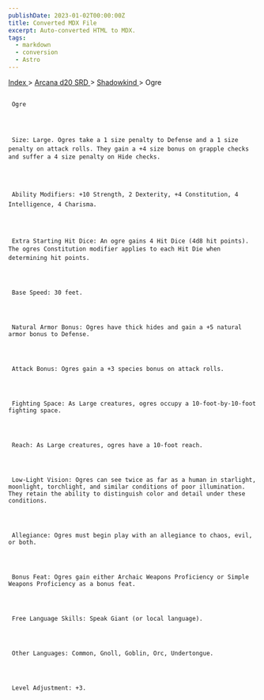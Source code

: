 ```yaml
---
publishDate: 2023-01-02T00:00:00Z
title: Converted MDX File
excerpt: Auto-converted HTML to MDX.
tags:
  - markdown
  - conversion
  - Astro
---
```







[
      Index
     ](-index)
     >
     [
      Arcana d20 SRD
     ](arcana-d20-srd-index)
     >
     [
      Shadowkind
     ](arcana-d20-srd-shadowkind-index)
     > Ogre
    





## 
     Ogre
    



     Size: Large. Ogres take a 1 size penalty to Defense and a 1 size penalty on attack rolls. They gain a +4 size bonus on grapple checks and suffer a 4 size penalty on Hide checks.
    



     Ability Modifiers: +10 Strength, 2 Dexterity, +4 Constitution, 4 Intelligence, 4 Charisma.
    



     Extra Starting Hit Dice: An ogre gains 4 Hit Dice (4d8 hit points). The ogres Constitution modifier applies to each Hit Die when determining hit points.
    



     Base Speed: 30 feet.
    



     Natural Armor Bonus: Ogres have thick hides and gain a +5 natural armor bonus to Defense.
    



     Attack Bonus: Ogres gain a +3 species bonus on attack rolls.
    



     Fighting Space: As Large creatures, ogres occupy a 10-foot-by-10-foot fighting space.
    



     Reach: As Large creatures, ogres have a 10-foot reach.
    



     Low-Light Vision: Ogres can see twice as far as a human in starlight, moonlight, torchlight, and similar conditions of poor illumination. They retain the ability to distinguish color and detail under these conditions.
    



     Allegiance: Ogres must begin play with an allegiance to chaos, evil, or both.
    



     Bonus Feat: Ogres gain either Archaic Weapons Proficiency or Simple Weapons Proficiency as a bonus feat.
    



     Free Language Skills: Speak Giant (or local language).
    



     Other Languages: Common, Gnoll, Goblin, Orc, Undertongue.
    



     Level Adjustment: +3.
    




